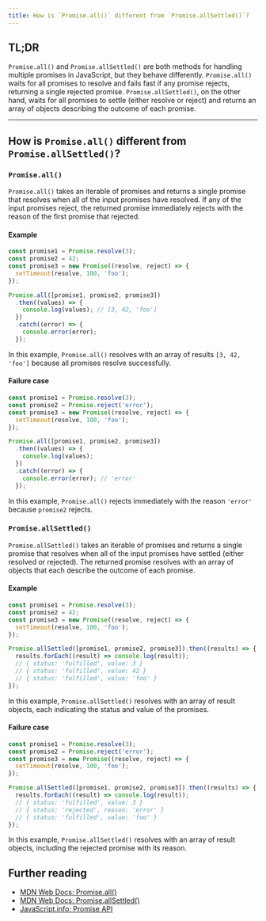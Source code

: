 ```yaml
---
title: How is `Promise.all()` different from `Promise.allSettled()`?
---
```


## TL;DR

`Promise.all()` and `Promise.allSettled()` are both methods for handling multiple promises in JavaScript, but they behave differently. `Promise.all()` waits for all promises to resolve and fails fast if any promise rejects, returning a single rejected promise. `Promise.allSettled()`, on the other hand, waits for all promises to settle (either resolve or reject) and returns an array of objects describing the outcome of each promise.

---

## How is `Promise.all()` different from `Promise.allSettled()`?

### `Promise.all()`

`Promise.all()` takes an iterable of promises and returns a single promise that resolves when all of the input promises have resolved. If any of the input promises reject, the returned promise immediately rejects with the reason of the first promise that rejected.

#### Example

```js live
const promise1 = Promise.resolve(3);
const promise2 = 42;
const promise3 = new Promise((resolve, reject) => {
  setTimeout(resolve, 100, 'foo');
});

Promise.all([promise1, promise2, promise3])
  .then((values) => {
    console.log(values); // [3, 42, 'foo']
  })
  .catch((error) => {
    console.error(error);
  });
```

In this example, `Promise.all()` resolves with an array of results `[3, 42, 'foo']` because all promises resolve successfully.

#### Failure case

```js live
const promise1 = Promise.resolve(3);
const promise2 = Promise.reject('error');
const promise3 = new Promise((resolve, reject) => {
  setTimeout(resolve, 100, 'foo');
});

Promise.all([promise1, promise2, promise3])
  .then((values) => {
    console.log(values);
  })
  .catch((error) => {
    console.error(error); // 'error'
  });
```

In this example, `Promise.all()` rejects immediately with the reason `'error'` because `promise2` rejects.

### `Promise.allSettled()`

`Promise.allSettled()` takes an iterable of promises and returns a single promise that resolves when all of the input promises have settled (either resolved or rejected). The returned promise resolves with an array of objects that each describe the outcome of each promise.

#### Example

```js live
const promise1 = Promise.resolve(3);
const promise2 = 42;
const promise3 = new Promise((resolve, reject) => {
  setTimeout(resolve, 100, 'foo');
});

Promise.allSettled([promise1, promise2, promise3]).then((results) => {
  results.forEach((result) => console.log(result));
  // { status: 'fulfilled', value: 3 }
  // { status: 'fulfilled', value: 42 }
  // { status: 'fulfilled', value: 'foo' }
});
```

In this example, `Promise.allSettled()` resolves with an array of result objects, each indicating the status and value of the promises.

#### Failure case

```js live
const promise1 = Promise.resolve(3);
const promise2 = Promise.reject('error');
const promise3 = new Promise((resolve, reject) => {
  setTimeout(resolve, 100, 'foo');
});

Promise.allSettled([promise1, promise2, promise3]).then((results) => {
  results.forEach((result) => console.log(result));
  // { status: 'fulfilled', value: 3 }
  // { status: 'rejected', reason: 'error' }
  // { status: 'fulfilled', value: 'foo' }
});
```

In this example, `Promise.allSettled()` resolves with an array of result objects, including the rejected promise with its reason.

## Further reading

- [MDN Web Docs: Promise.all()](https://developer.mozilla.org/en-US/docs/Web/JavaScript/Reference/Global_Objects/Promise/all)
- [MDN Web Docs: Promise.allSettled()](https://developer.mozilla.org/en-US/docs/Web/JavaScript/Reference/Global_Objects/Promise/allSettled)
- [JavaScript.info: Promise API](https://javascript.info/promise-api)
